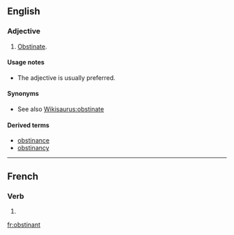 ==English==

===Adjective===
{{en-adj}}

# {{context|proscribed|lang=en}} [[obstinate|Obstinate]].

====Usage notes====
* {{sense|obstinate}} The adjective {{term|obstinate}} is usually preferred.

====Synonyms====
* See also [[Wikisaurus:obstinate]]

====Derived terms====
* [[obstinance]]
* [[obstinancy]]

----

==French==

===Verb===
{{head|fr}}

# {{present participle of|obstiner|lang=fr}}

[[fr:obstinant]]